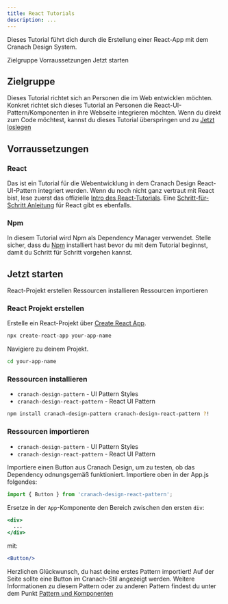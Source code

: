 ```yaml
---
title: React Tutorials
description: ...
---
```


<PageDescription>

Dieses Tutorial führt dich durch die Erstellung einer React-App mit dem Cranach Design System.

</PageDescription>

<AnchorLinks>
  <AnchorLink>Zielgruppe</AnchorLink>
  <AnchorLink>Vorraussetzungen</AnchorLink>
  <AnchorLink>Jetzt starten</AnchorLink>
</AnchorLinks>

## Zielgruppe

Dieses Tutorial richtet sich an Personen die im Web entwicklen möchten. Konkret richtet sich dieses Tutorial an Personen die React-UI-Pattern/Komponenten in ihre Webseite integrieren möchten. Wenn du direkt zum Code möchtest, kannst du dieses Tutorial überspringen und zu [Jetzt loslegen](../get-started)

## Vorraussetzungen

### React

Das ist ein Tutorial für die Webentwicklung in dem Cranach Design React-UI-Pattern integriert werden. Wenn du noch nicht ganz vertraut mit React bist, lese zuerst das offizielle [Intro des React-Tutorials](https://reactjs.org/tutorial/tutorial.html). Eine [Schritt-für-Schritt Anleitung](https://reactjs.org/docs/hello-world.html) für React gibt es ebenfalls.

### Npm

In diesem Tutorial wird Npm als Dependency Manager verwendet. Stelle sicher, dass du [Npm](https://www.npmjs.com) installiert hast bevor du mit dem Tutorial beginnst, damit du Schritt für Schritt vorgehen kannst.



## Jetzt starten

<AnchorLinks small>
  <AnchorLink>React-Projekt erstellen</AnchorLink>
  <AnchorLink>Ressourcen installieren</AnchorLink>
  <AnchorLink>Ressourcen importieren</AnchorLink>
</AnchorLinks>


### React Projekt erstellen

Erstelle ein React-Projekt über [Create React App](https://create-react-app.dev).

```bash
npx create-react-app your-app-name
```

Navigiere zu deinem Projekt.

```bash
cd your-app-name
```


### Ressourcen installieren

- `cranach-design-pattern` - UI Pattern Styles
- `cranach-design-react-pattern` - React UI Pattern


```bash
npm install cranach-design-pattern cranach-design-react-pattern ?!
```

### Ressourcen importieren

- `cranach-design-pattern` - UI Pattern Styles
- `cranach-design-react-pattern` - React UI Pattern

Importiere einen Button aus Cranach Design, um zu testen, ob das Dependency odnungsgemäß funktioniert. Importiere oben in der App.js folgendes:

```jsx path=src/App.js src=https://github.com/carbon-design-system/gatsby-theme-carbon/tree/main/packages/gatsby-theme-carbon/src/components/Accordion
import { Button } from 'cranach-design-react-pattern';
```

Ersetze in der `App`-Komponente den Bereich zwischen den ersten `div`:

```jsx path=src/App.js src=https://github.com/carbon-design-system/gatsby-theme-carbon/tree/main/packages/gatsby-theme-carbon/src/components/Accordion
<div>
  ...
</div>
```
mit:

```jsx path=src/App.js src=https://github.com/carbon-design-system/gatsby-theme-carbon/tree/main/packages/gatsby-theme-carbon/src/components/Accordion
<Button/>
```

Herzlichen Glückwunsch, du hast deine erstes Pattern importiert! Auf der Seite sollte eine Button im Cranach-Stil angezeigt werden.
Weitere Informationen zu diesem Pattern oder zu anderen Pattern findest du unter dem Punkt [Pattern und Komponenten](../../pattern-overview/overview)

